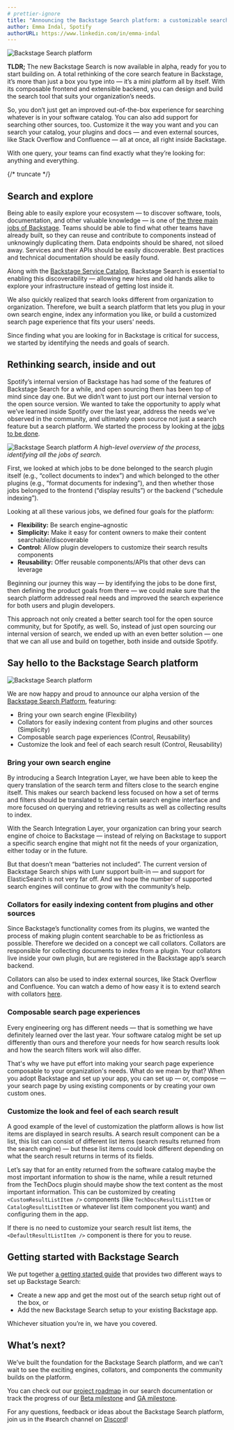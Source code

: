 ```yaml
---
# prettier-ignore
title: "Announcing the Backstage Search platform: a customizable search tool built just for you"
author: Emma Indal, Spotify
authorURL: https://www.linkedin.com/in/emma-indal
---
```


![Backstage Search platform](assets/21-06-24/backstage-search-platform.png)

**TLDR;** The new Backstage Search is now available in alpha, ready for you to start building on. A total rethinking of the core search feature in Backstage, it’s more than just a box you type into — it’s a mini platform all by itself. With its composable frontend and extensible backend, you can design and build the search tool that suits your organization’s needs.

So, you don’t just get an improved out-of-the-box experience for searching whatever is in your software catalog. You can also add support for searching other sources, too. Customize it the way you want and you can search your catalog, your plugins and docs — and even external sources, like Stack Overflow and Confluence — all at once, all right inside Backstage.

With one query, your teams can find exactly what they’re looking for: anything and everything.

{/* truncate */}

## Search and explore

Being able to easily explore your ecosystem — to discover software, tools, documentation, and other valuable knowledge — is one of [the three main jobs of Backstage](https://backstage.io/blog/2021/05/20/adopting-backstage#three-jobs-create-manage-explore). Teams should be able to find what other teams have already built, so they can reuse and contribute to components instead of unknowingly duplicating them. Data endpoints should be shared, not siloed away. Services and their APIs should be easily discoverable. Best practices and technical documentation should be easily found.

Along with the [Backstage Service Catalog](https://backstage.io/blog/2020/06/22/backstage-service-catalog-alpha), Backstage Search is essential to enabling this discoverability — allowing new hires and old hands alike to explore your infrastructure instead of getting lost inside it.

We also quickly realized that search looks different from organization to organization. Therefore, we built a search platform that lets you plug in your own search engine, index any information you like, or build a customized search page experience that fits your users’ needs.

Since finding what you are looking for in Backstage is critical for success, we started by identifying the needs and goals of search.

## Rethinking search, inside and out

Spotify’s internal version of Backstage has had some of the features of Backstage Search for a while, and open sourcing them has been top of mind since day one. But we didn’t want to just port our internal version to the open source version. We wanted to take the opportunity to apply what we’ve learned inside Spotify over the last year, address the needs we’ve observed in the community, and ultimately open source not just a search feature but a search platform. We started the process by looking at the [jobs to be done](https://hbr.org/2016/09/know-your-customers-jobs-to-be-done).

![Backstage Search platform](assets/21-06-24/jobs-to-be-done.png)
_A high-level overview of the process, identifying all the jobs of search._

First, we looked at which jobs to be done belonged to the search plugin itself (e.g., “collect documents to index”) and which belonged to the other plugins (e.g., “format documents for indexing”), and then whether those jobs belonged to the frontend (“display results”) or the backend (“schedule indexing”).

Looking at all these various jobs, we defined four goals for the platform:

- **Flexibility:** Be search engine–agnostic
- **Simplicity:** Make it easy for content owners to make their content searchable/discoverable
- **Control:** Allow plugin developers to customize their search results components
- **Reusability:** Offer reusable components/APIs that other devs can leverage

Beginning our journey this way — by identifying the jobs to be done first, then defining the product goals from there — we could make sure that the search platform addressed real needs and improved the search experience for both users and plugin developers.

This approach not only created a better search tool for the open source community, but for Spotify, as well. So, instead of just open sourcing our internal version of search, we ended up with an even better solution — one that we can all use and build on together, both inside and outside Spotify.

## Say hello to the Backstage Search platform

![Backstage Search platform](assets/21-06-24/search-results.png)

We are now happy and proud to announce our alpha version of the [Backstage Search Platform](https://backstage.io/docs/features/search/architecture), featuring:

- Bring your own search engine (Flexibility)
- Collators for easily indexing content from plugins and other sources (Simplicity)
- Composable search page experiences (Control, Reusability)
- Customize the look and feel of each search result (Control, Reusability)

### Bring your own search engine

By introducing a Search Integration Layer, we have been able to keep the query translation of the search term and filters close to the search engine itself. This makes our search backend less focused on how a set of terms and filters should be translated to fit a certain search engine interface and more focused on querying and retrieving results as well as collecting results to index.

With the Search Integration Layer, your organization can bring your search engine of choice to Backstage — instead of relying on Backstage to support a specific search engine that might not fit the needs of your organization, either today or in the future.

But that doesn’t mean “batteries not included”. The current version of Backstage Search ships with Lunr support built-in — and support for ElasticSearch is not very far off. And we hope the number of supported search engines will continue to grow with the community’s help.

### Collators for easily indexing content from plugins and other sources

Since Backstage’s functionality comes from its plugins, we wanted the process of making plugin content searchable to be as frictionless as possible. Therefore we decided on a concept we call collators. Collators are responsible for collecting documents to index from a plugin. Your collators live inside your own plugin, but are registered in the Backstage app’s search backend.

Collators can also be used to index external sources, like Stack Overflow and Confluence. You can watch a demo of how easy it is to extend search with collators [here](https://youtu.be/Z78FFaObTfk?t=339).

### Composable search page experiences

Every engineering org has different needs — that is something we have definitely learned over the last year. Your software catalog might be set up differently than ours and therefore your needs for how search results look and how the search filters work will also differ.

That's why we have put effort into making your search page experience composable to your organization's needs. What do we mean by that? When you adopt Backstage and set up your app, you can set up — or, compose — your search page by using existing components or by creating your own custom ones.

### Customize the look and feel of each search result

A good example of the level of customization the platform allows is how list items are displayed in search results. A search result component can be a list, this list can consist of different list items (search results returned from the search engine) — but these list items could look different depending on what the search result returns in terms of its fields.

Let’s say that for an entity returned from the software catalog maybe the most important information to show is the name, while a result returned from the TechDocs plugin should maybe show the text content as the most important information. This can be customized by creating `<CustomResultListItem />` components (like `TechDocsResultListItem` or `CatalogResultListItem` or whatever list item component you want) and configuring them in the app.

If there is no need to customize your search result list items, the `<DefaultResultListItem />` component is there for you to reuse.

## Getting started with Backstage Search

We put together [a getting started guide](https://backstage.io/docs/features/search/getting-started) that provides two different ways to set up Backstage Search:

- Create a new app and get the most out of the search setup right out of the box, or
- Add the new Backstage Search setup to your existing Backstage app.

Whichever situation you’re in, we have you covered.

## What’s next?

We’ve built the foundation for the Backstage Search platform, and we can't wait to see the exciting engines, collators, and components the community builds on the platform.

You can check out our [project roadmap](https://backstage.io/docs/features/search/#project-roadmap) in our search documentation or track the progress of our [Beta milestone](https://github.com/backstage/backstage/milestone/27) and [GA milestone](https://github.com/backstage/backstage/milestone/28).

For any questions, feedback or ideas about the Backstage Search platform, join us in the #search channel on [Discord](https://discord.gg/backstage-687207715902193673)!
